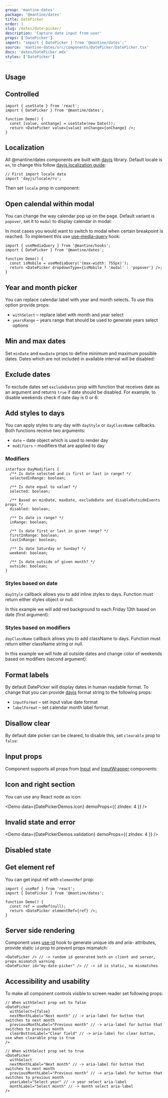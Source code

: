 ```yaml
---
group: 'mantine-dates'
package: '@mantine/dates'
title: DatePicker
order: 1
slug: /dates/date-picker/
description: 'Capture date input from user'
props: ['DatePicker']
import: "import { DatePicker } from '@mantine/dates';"
source: 'mantine-dates/src/components/DatePicker/DatePicker.tsx'
docs: 'dates/DatePicker.mdx'
styles: ['DatePicker']
---
```



## Usage

<Demo data={DatePickerDemos.usage} />

## Controlled

```tsx
import { useState } from 'react';
import { DatePicker } from '@mantine/dates';

function Demo() {
  const [value, onChange] = useState(new Date());
  return <DatePicker value={value} onChange={onChange} />;
}
```

## Localization

All @mantine/dates components are built with [dayjs](https://day.js.org/) library.
Default locale is `en`, to change this follow [dayjs localization guide](https://day.js.org/docs/en/i18n/loading-into-nodejs):

```tsx
// First import locale data
import 'dayjs/locale/ru';
```

Then set `locale` prop in component:

<Demo data={DatePickerDemos.localization} />

## Open calendal within modal

You can change the way calendar pop up on the page.
Default variant is `popover`, set it to `modal` to display calendar in modal:

<Demo data={DatePickerDemos.modal} />

In most cases you would want to switch to modal when certain breakpoint is reached.
To implement this use [use-media-query](/hooks/use-media-query/) hook:

```tsx
import { useMediaQuery } from '@mantine/hooks';
import { DatePicker } from '@mantine/dates';

function Demo() {
  const isMobile = useMediaQuery('(max-width: 755px)');
  return <DatePicker dropdownType={isMobile ? 'modal' : 'popover'} />;
}
```

## Year and month picker

You can replace calendar label with year and month selects.
To use this option provide props:

- `withSelect` – replace label with month and year select
- `yearsRange` – years range that should be used to generate years select options

<Demo data={DatePickerDemos.withSelect} />

## Min and max dates

Set `minDate` and `maxDate` props to define minimum and maximum possible dates.
Dates which are not included in available interval will be disabled:

<Demo data={DatePickerDemos.boundaries} />

## Exclude dates

To exclude dates set `excludeDates` prop with function that receives date as an argument and returns
`true` if date should be disabled. For example, to disable weekends check if date day is 0 or 6:

<Demo data={DatePickerDemos.exclude} />

## Add styles to days

You can apply styles to any day with `dayStyle` or `dayClassName` callbacks.
Both functions receive two arguments:

- `date` – date object which is used to render day
- `modifiers` – modifiers that are applied to day

### Modifiers

```tsx
interface DayModifiers {
  /** Is date selected and is first or last in range? */
  selectedInRange: boolean;

  /** Is date equal to value? */
  selected: boolean;

  /** Based on minDate, maxDate, excludeDate and disableOutsideEvents props */
  disabled: boolean;

  /** Is date is range? */
  inRange: boolean;

  /** Is date first or last in given range? */
  firstInRange: boolean;
  lastInRange: boolean;

  /** Is date Saturday or Sunday? */
  weekend: boolean;

  /** Is date outside of given month? */
  outside: boolean;
}
```

### Styles based on date

`dayStyle` callback allows you to add inline styles to days.
Function must return either styles object or null.

In this example we will add red background to each Friday 13th based on date (first argument):

<Demo data={DatePickerDemos.styles} />

### Styles based on modifiers

`dayClassName` callback allows you to add className to days.
Function must return either className string or null.

In this example we will hide all outside dates and change color of weekends based on modifiers (second argument):

<Demo data={DatePickerDemos.modifiers} />

## Format labels

By default DatePicker will display dates in human readable format.
To change that you can provide [dayjs](https://day.js.org/docs/en/display/format) format string to the following props:

- `inputFormat` – set input value date format
- `labelFormat` – set calendar month label format

<Demo data={DatePickerDemos.format} />

## Disallow clear

By default date picker can be cleared, to disable this, set `clearable` prop to `false`:

<Demo data={DatePickerDemos.notClearable} />

## Input props

Component supports all props from [Input](/core/input/) and [InputWrapper](/core/input-wrapper/) components:

<Demo data={DatePickerDemos.configurator} />

## Icon and right section

You can use any React node as icon:

<Demo data={DatePickerDemos.icon} demoProps={{ zIndex: 4 }} />

## Invalid state and error

<Demo data={DatePickerDemos.validation} demoProps={{ zIndex: 4 }} />

## Disabled state

<Demo data={DatePickerDemos.disabled} />

## Get element ref

You can get input ref with `elementRef` prop:

```tsx
import { useRef } from 'react';
import { DatePicker } from '@mantine/dates';

function Demo() {
  const ref = useRef(null);
  return <DatePicker elementRef={ref} />;
}
```

## Server side rendering

Component uses [use-id](/hooks/use-id/) hook to generate unique ids and aria- attributes,
provide static `id` prop to prevent props mismatch:

```tsx
<DatePicker /> // -> random id generated both on client and server, props mismatch warning
<DatePicker id="my-date-picker" /> // -> id is static, no mismatches
```

## Accessibility and usability

To make all component controls visible to screen reader set following props:

```tsx
// When withSelect prop set to false
<DatePicker
  withSelect={false}
  nextMonthLabel="Next month" // -> aria-label for button that switches to next month
  previousMonthLabel="Previous month" // -> aria-label for button that switches to previous month
  clearButtonLabel="Clear field" // -> aria-label for clear button, use when clearable prop is true
/>

// When withSelect prop set to true
<DatePicker
  withSelect
  nextMonthLabel="Next month" // -> aria-label for button that switches to next month
  previousMonthLabel="Previous month" // -> aria-label for button that switches to previous month
  yearLabel="Select year" // -> year select aria-label
  monthLabel="Select month" // -> month select aria-label
/>
```
